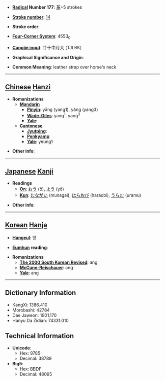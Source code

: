 * '''[[Wiktionary:Chinese radical index| Radical]] Number 177''': [[Wiktionary:Chinese radical index 革|革]]+5 strokes

* '''[[Wiktionary:Chinese total strokes index|Stroke number]]''': [[Wiktionary:Chinese total strokes index 14|14]]

* '''Stroke order''': 

* '''[[Wiktionary:Chinese four corner index|Four-Corner System]]''': 4553<sub>0</sub>

* '''[[Wiktionary:Chinese Cangjie index|Cangjie input]]''': 廿十中月大 (TJLBK)

* '''Graphical Significance and Origin''': 

* '''Common Meaning''': leather strap over horse's neck

----

== [[Chinese]] [[Hanzi]] ==

* '''Romanizations'''
** '''[[Mandarin]]'''
*** '''[[Pinyin]]''': yāng (yang1), yǎng (yang3)
*** '''[[Wade-Giles]]''': yang<sup>1</sup>, yang<sup>3</sup>
*** '''[[Yale]]''': 
** '''[[Cantonese]]'''
*** '''[[Jyutping]]''':
*** '''[[Penkyamp]]''': 
*** '''[[Yale]]''': yeung1

* '''Other info''': 

----

== [[Japanese]] [[Kanji]] ==

* '''Readings'''
** '''[[On]]''': [[おう]] (ō), [[よう]] (yō)
** '''[[Kun]]''': [[むながい]] (munagai), [[はらおび]] (haraobi), [[うらむ]] (uramu)

* '''Other info''':  

----

== [[Korean]] [[Hanja]] ==

* '''[[Hangeul]]''': 앙

* '''[[Eumhun]] reading''': 

* '''Romanizations'''
** '''[[The 2000 South Korean Revised Romanization|The 2000 South Korean Revised]]''': ang
** '''[[McCune-Reischauer]]''': ang
** '''[[Yale]]''': ang

----

== Dictionary Information ==

* KangXi: 1386.410
* Morobashi: 42784
* Dae Jaweon: 1901.170
* Hanyu Da Zidian: 74331.010

== Technical Information ==

* '''Unicode''':
** Hex: 9785
** Decimal: 38789
* '''Big5''':
** Hex: BBDF
** Decimal: 48095